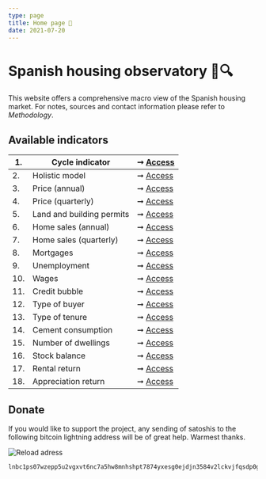 ```yaml
---
type: page
title: Home page 🔬
date: 2021-07-20
---
```



# Spanish housing observatory 🏡🔍

This website offers a comprehensive macro view of the Spanish housing market. For notes, sources and contact information please refer to _Methodology_.

## Available indicators

| 1. | Cycle indicator | ➞ [Access](posts/rainbow) |
| -- | ------------------------------- | --- |
| 2. | Holistic model | ➞ [Access](posts/six) |
| 3. | Price (annual) | ➞ [Access](posts/price) |
| 4. | Price (quarterly) | ➞ [Access](posts/pricequarter) |
| 5. | Land and building permits | ➞ [Access](posts/permits) |
| 6. | Home sales (annual) | ➞ [Access](posts/demography) |
| 7. | Home sales (quarterly) | ➞ [Access](posts/volume) |
| 8. | Mortgages | ➞ [Access](posts/credit) |
| 9. | Unemployment | ➞ [Access](posts/labor) |
| 10. | Wages | ➞ [Access](posts/wages) |
| 11. | Credit bubble | ➞ [Access](posts/ratioms) |
| 12. | Type of buyer | ➞ [Access](posts/buyers) |
| 13. | Type of tenure | ➞ [Access](posts/tenure) |
| 14. | Cement consumption | ➞ [Access](posts/cement) |
| 15. | Number of dwellings | ➞ [Access](posts/stock) |
| 16. | Stock balance | ➞ [Access](posts/balance) |
| 17. | Rental return | ➞ [Access](posts/rent) |
| 18. | Appreciation return | ➞ [Access](posts/appreciation) |

## Donate

If you would like to support the project, any sending of satoshis to the following bitcoin lightning address will be of great help. Warmest thanks.

<Image
  src="/images/qrdonacions.png"
  alt="Reload adress"
  width={771}
  height={249}
  priority
  className="next-image"
/>

```
lnbc1ps07wzepp5u2vgxvt6nc7a5hw8mnhshpt7874yxesg0ejdjn3584v2lckvjfqsdp0g3hkuctrd9hjqnmzwdjhyanpw3hhy6fqfpsky6t5v96xwegxqyjw5q9qtzqqqqqq9qsqsp5pft9elfnv57hgr8nkk7s7ng9zsrqauczgxfxxjhdn30cv69avlysrzjqwryaup9lh50kkranzgcdnn2fgvx390wgj5jd07rwr3vxeje0glcllejaafcm7ya5sqqqqlgqqqqqeqqjqx6yd5jr709dpxkt33xgr9a4t4d9phtrk4slkznp2atm76hfuk8tqk3jwm4dy3hpzu26596j5yxt93lre0tstdywvgrusgfuepy56yxgqc0nt05
```
